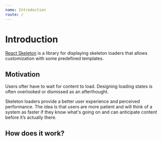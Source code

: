 ```yaml
---
name: Introduction
route: /
---
```



# Introduction

[React Skeleton](https://github.com/nejcm/react-skeleton) is a library for
displaying skeleton loaders that allows customization with some predefined
templates.

## Motivation

Users ofter have to wait for content to load. Designing loading states is often
overlooked or dismissed as an afterthought.

Skeleton loaders provide a better user experience and perceived performance. The
idea is that users are more patient and will think of a system as faster if they
know what's going on and can anticipate content before it’s actually there.

## How does it work?

<Ref to="/getting-started" name="Getting started" />
